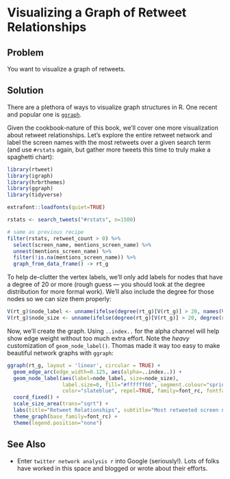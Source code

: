 # Visualizing a Graph of Retweet Relationships

## Problem
You want to visualize a graph of retweets.

## Solution

There are a plethora of ways to visualize graph structures in R. One recent and popular one is [`ggraph`](https://github.com/thomasp85/ggraph).

Given the cookbook-nature of this book, we'll cover one more visualization about retweet relationships. Let's explore the entire retweet network and label the screen names with the most retweets over a given search term (and use `#rstats` again, but gather more tweets this time to truly make a spaghetti chart):

```r
library(rtweet)
library(igraph)
library(hrbrthemes)
library(ggraph)
library(tidyverse)
```
```r
extrafont::loadfonts(quiet=TRUE)
```
```r
rstats <- search_tweets("#rstats", n=1500)

# same as previous recipe
filter(rstats, retweet_count > 0) %>% 
  select(screen_name, mentions_screen_name) %>%
  unnest(mentions_screen_name) %>% 
  filter(!is.na(mentions_screen_name)) %>% 
  graph_from_data_frame() -> rt_g
```

To help de-clutter the vertex labels, we'll only add labels for nodes that have a degree of 20 or more (rough guess --- you should look at the degree distribution for more formal work). We'll also include the degree for those nodes so we can size them properly:

```r
V(rt_g)$node_label <- unname(ifelse(degree(rt_g)[V(rt_g)] > 20, names(V(rt_g)), "")) 
V(rt_g)$node_size <- unname(ifelse(degree(rt_g)[V(rt_g)] > 20, degree(rt_g), 0)) 
```

Now, we'll create the graph. Using `..index..` for the alpha channel will help show edge weight without too much extra effort. Note the _heavy_ customization of `geom_node_label()`. Thomas made it way too easy to make beautiful network graphs with `ggraph`:

```r
ggraph(rt_g, layout = 'linear', circular = TRUE) + 
  geom_edge_arc(edge_width=0.125, aes(alpha=..index..)) +
  geom_node_label(aes(label=node_label, size=node_size),
                  label.size=0, fill="#ffffff66", segment.colour="springgreen",
                  color="slateblue", repel=TRUE, family=font_rc, fontface="bold") +
  coord_fixed() +
  scale_size_area(trans="sqrt") +
  labs(title="Retweet Relationships", subtitle="Most retweeted screen names labeled. Darkers edges == more retweets. Node size == larger degree") +
  theme_graph(base_family=font_rc) +
  theme(legend.position="none")
```

## See Also

- Enter `twitter network analysis r` into Google (seriously!). Lots of folks have worked in this space and blogged or wrote about their efforts. 